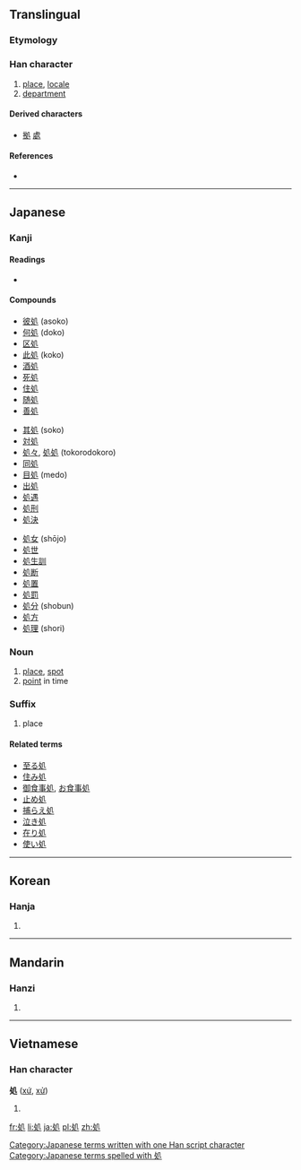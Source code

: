 {{also|處}}
==Translingual==

===Etymology===
{{Han compound|夂|几|t2=table|ls=ic}}

===Han character===
{{Han char|rn=16|rad=几|as=03|sn=5|four=|canj=竹水竹弓 (HEHN)}}

# [[place]], [[locale]]
# [[department]]

====Derived characters====
* [[拠]] [[處]]

====References====
* {{Han ref|kx=0134.050|dkj=01745|dj=0299.150|hdz=10276.130|uh=51E6|ud=20966}}

----

==Japanese==

===Kanji===
{{ja-kanji|grade=6|rs=几03}}

====Readings====
* {{ja-readings
| on=<!--
-->[[しょ]] ([[sho]])
| kun=<!--
-->[[おる]] ([[処る]], ''[[oru]]''), <!--
-->[[か]] / [[が]] (''[[ka]]'', ''[[ga]]''), suffix indicating a place, <!--
-->[[く]] (''[[ku]]''), suffix indicating a place, <!--
-->[[こ]] (''[[ko]]''), suffix indicating a place, <!--
-->[[と]] / [[ど]] (''[[to]]'', ''[[do]]''), suffix indicating a place, <!--
-->[[ところ]] (''[[tokoro]]''), <!--
-->[[とこ]] (''[[toko]]''), <!--
-->[[しょす]] ([[処す]], ''[[shosu]]''), equivalent to しょする, <!--
-->[[しょする]] ([[処する]], ''[[shosuru]]''), "to [[deal with]]", "to [[sentence]] (for a crime)"
}}

====Compounds====
{{top3}}
* [[彼処]] (asoko)
* [[何処]] (doko)
* [[区処]]
* [[此処]] (koko)
* [[酒処]]
* [[死処]]
* [[住処]]
* [[随処]]
* [[善処]]
{{mid3}}
* [[其処]] (soko)
* [[対処]]
* [[処々]], [[処処]] (tokorodokoro)
* [[同処]]
* [[目処]] (medo)
* [[出処]]
* [[処遇]]
* [[処刑]]
* [[処決]]
{{mid3}}
* [[処女]] (shōjo)
* [[処世]]
* [[処生訓]]
* [[処断]]
* [[処置]]
* [[処罰]]
* [[処分]] (shobun)
* [[処方]]
* [[処理]] (shori)
{{bottom}}

===Noun===
{{ja-noun|s|hira=ところ|rom=tokoro|kyu=處}} 

# [[place]], [[spot]]
# [[point]] in time

===Suffix===
{{ja-noun|s|hira=どころ|rom=-dokoro|hidx=ところ'|kyu=處}} 

# place

====Related terms====
* [[至る処]]
* [[住み処]]
* [[御食事処]], [[お食事処]]
* [[止め処]]
* [[捕らえ処]]
* [[泣き処]]
* [[在り処]]
* [[使い処]]

[[Category:Japanese terms written with one Han script character]]
[[Category:Japanese terms spelled with 処]]
----

==Korean==

===Hanja===
{{ko-hanja|hangeul=[[처]]|rv=cheo|mr=ch'ŏ}}

# {{defn|lang=ko|sort=几03}}

----

==Mandarin==

===Hanzi===
{{cmn-hanzi|pin=[[chǔ]] ([[chu3]])|wg=ch'u<sup>3</sup>}}

# {{defn|lang=cmn|sort=几03}}

----

==Vietnamese==

===Han character===
'''処''' ([[xứ]], [[xử]])

# {{defn|lang=vi}}

[[fr:処]]
[[li:処]]
[[ja:処]]
[[pl:処]]
[[zh:処]]